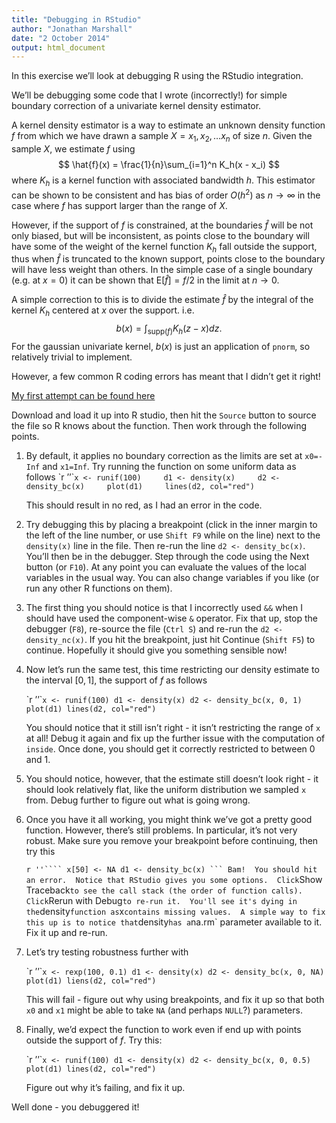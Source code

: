 ```yaml
---
title: "Debugging in RStudio"
author: "Jonathan Marshall"
date: "2 October 2014"
output: html_document
---
```


In this exercise we'll look at debugging R using the RStudio integration.

We'll be debugging some code that I wrote (incorrectly!) for simple boundary correction of a univariate kernel density estimator.

A kernel density estimator is a way to estimate an unknown density function $f$ from which we have drawn a sample $X = {x_1, x_2, \ldots x_n}$ of size $n$.  Given the sample $X$, we estimate $f$ using
$$
\hat{f}(x) = \frac{1}{n}\sum_{i=1}^n K_h(x - x_i) 
$$
where $K_h$ is a kernel function with associated bandwidth $h$.  This estimator can be shown to be consistent and has bias of order $O(h^2)$ as $n\rightarrow \infty$ in the case where $f$ has support larger than the range of $X$.

However, if the support of $f$ is constrained, at the boundaries $\hat{f}$ will be not only biased, but will be inconsistent, as points close to the boundary will have some of the weight of the kernel function $K_h$ fall outside the support, thus when $\hat{f}$ is truncated to the known support, points close to the boundary will have less weight than others.  In the simple case of a single boundary (e.g. at $x=0$) it can be shown that $\mathsf{E}[\hat{f}] = f/2$ in the limit at $n \rightarrow 0$.

A simple correction to this is to divide the estimate $\hat{f}$ by the integral of the kernel $K_h$ centered at $x$ over the support.  i.e.
$$
b(x) = \int_{\mathsf{supp}(f)} K_h(z - x)dz.
$$
For the gaussian univariate kernel, $b(x)$ is just an application of `pnorm`, so relatively trivial to implement.

However, a few common R coding errors has meant that I didn't get it right!

[My first attempt can be found here](density_bc.R)

Download and load it up into R studio, then hit the `Source` button to source the file so R knows about the function. Then work through the following points.

1. By default, it applies no boundary correction as the limits are set at `x0=-Inf` and `x1=Inf`.  Try running the function on some uniform data as follows
    `r ''````
    x <- runif(100)
    d1 <- density(x)
    d2 <- density_bc(x)
    plot(d1)
    lines(d2, col="red")
    ```

    This should result in no red, as I had an error in the code.

2.  Try debugging this by placing a breakpoint (click in the inner margin to the left of the line number, or use `Shift F9` while on the line) next to the `density(x)` line in the file.  Then re-run the line `d2 <- density_bc(x)`.  You'll then be in the debugger.  Step through the code using the Next button (or `F10`).  At any point you can evaluate the values of the local variables in the usual way.  You can also change variables if you like (or run any other R functions on them).

3.  The first thing you should notice is that I incorrectly used `&&` when I should have used the component-wise `&` operator.  Fix that up, stop the debugger (`F8`), re-source the file (`Ctrl S`) and re-run the `d2 <- density_nc(x)`.  If you hit the breakpoint, just hit Continue (`Shift F5`) to continue.  Hopefully it should give you something sensible now!

4.  Now let's run the same test, this time restricting our density estimate to the interval $[0,1]$, the support of $f$ as follows

    `r ''````
    x <- runif(100)
    d1 <- density(x)
    d2 <- density_bc(x, 0, 1)
    plot(d1)
    lines(d2, col="red")
    ```
    
    You should notice that it still isn't right - it isn't restricting the range of `x` at all!  Debug it again and fix up the further issue with the computation of `inside`.  Once done, you should get it correctly restricted to between 0 and 1.

5.  You should notice, however, that the estimate still doesn't look right - it should look relatively flat, like the uniform distribution we sampled `x` from.  Debug further to figure out what is going wrong.

6.  Once you have it all working, you might think we've got a pretty good function.  However, there's still problems.  In particular, it's not very robust.  Make sure you remove your breakpoint before continuing, then try this

    `r ''````
    x[50] <- NA
    d1 <- density_bc(x)
    ```
    Bam!  You should hit an error.  Notice that RStudio gives you some options.  Click `Show Traceback` to see the call stack (the order of function calls).  Click `Rerun with Debug` to re-run it.  You'll see it's dying in the `density` function as `x` contains missing values.  A simple way to fix this up is to notice that `density` has a `na.rm` parameter available to it.  Fix it up and re-run.

7.  Let's try testing robustness further with

    `r ''````
    x <- rexp(100, 0.1)
    d1 <- density(x)
    d2 <- density_bc(x, 0, NA)
    plot(d1)
    liens(d2, col="red")
    ```

    This will fail - figure out why using breakpoints, and fix it up so that both `x0` and `x1` might be able to take `NA` (and perhaps `NULL`?) parameters.

8.  Finally, we'd expect the function to work even if end up with points outside the support of $f$.  Try this:

    `r ''````
    x <- runif(100)
    d1 <- density(x)
    d2 <- density_bc(x, 0, 0.5)
    plot(d1)
    lines(d2, col="red")
    ```
    
    Figure out why it's failing, and fix it up.

Well done - you debuggered it!